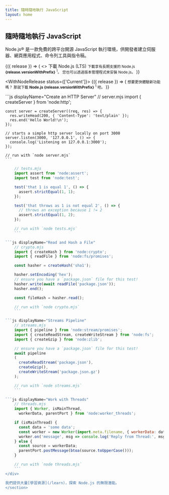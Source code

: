 ```yaml
---
title: 隨時隨地執行 JavaScript
layout: home
---
```


<section>
<WithBadge section="index" />

<div>
<h1 className="special">隨時隨地執行 JavaScript</h1>

Node.js® 是一款免費的跨平台開源 JavaScript 執行環境，供開發者建立伺服器、網頁應用程式、命令列工具與指令稿。

</div>

<div>
<WithNodeRelease status={['LTS']}>
{({ release }) => (
<>
<DownloadButton release={release}>下載 Node.js (LTS)</DownloadButton>
<small>
下載享有長期支援的 Node.js <b>{release.versionWithPrefix}</b>
<sup title="下載適用您的平台的 Node.js 安裝程式">1</sup>。
您也可以透過<Link href="/download">版本管理程式</Link>來安裝 Node.js。
</small>
</>
)}
</WithNodeRelease>

<WithNodeRelease status={['Current']}>
{({ release }) => (
<small>
想要更快體驗新功能嗎？
那就下載 <b>Node.js <DownloadLink release={release}>{release.versionWithPrefix}</DownloadLink></b>
<sup title="Downloads a Node.js installer for your current platform">1</sup> 吧。
</small>
)}
</WithNodeRelease>
</div>
</section>

<section>
<div>
```js displayName="Create an HTTP Server"
    // server.mjs
    import { createServer } from 'node:http';

    const server = createServer((req, res) => {
      res.writeHead(200, { 'Content-Type': 'text/plain' });
      res.end('Hello World!\n');
    });

    // starts a simple http server locally on port 3000
    server.listen(3000, '127.0.0.1', () => {
      console.log('Listening on 127.0.0.1:3000');
    });

    // run with `node server.mjs`
    ```

````js displayName="Write Tests"
    // tests.mjs
    import assert from 'node:assert';
    import test from 'node:test';

    test('that 1 is equal 1', () => {
      assert.strictEqual(1, 1);
    });

    test('that throws as 1 is not equal 2', () => {
      // throws an exception because 1 != 2
      assert.strictEqual(1, 2);
    });

    // run with `node tests.mjs`
    ```

```js displayName="Read and Hash a File"
    // crypto.mjs
    import { createHash } from 'node:crypto';
    import { readFile } from 'node:fs/promises';

    const hasher = createHash('sha1');

    hasher.setEncoding('hex');
    // ensure you have a `package.json` file for this test!
    hasher.write(await readFile('package.json'));
    hasher.end();

    const fileHash = hasher.read();

    // run with `node crypto.mjs`
    ```

```js displayName="Streams Pipeline"
    // streams.mjs
    import { pipeline } from 'node:stream/promises';
    import { createReadStream, createWriteStream } from 'node:fs';
    import { createGzip } from 'node:zlib';

    // ensure you have a `package.json` file for this test!
    await pipeline
    (
      createReadStream('package.json'),
      createGzip(),
      createWriteStream('package.json.gz')
    );

    // run with `node streams.mjs`
    ```

```js displayName="Work with Threads"
    // threads.mjs
    import { Worker, isMainThread,
      workerData, parentPort } from 'node:worker_threads';

    if (isMainThread) {
      const data = 'some data';
      const worker = new Worker(import.meta.filename, { workerData: data });
      worker.on('message', msg => console.log('Reply from Thread:', msg));
    } else {
      const source = workerData;
      parentPort.postMessage(btoa(source.toUpperCase()));
    }

    // run with `node threads.mjs`
    ```
</div>

我們提供大量[學習資源](/learn)，探索 Node.js 的無限潛能。
</section>
````

